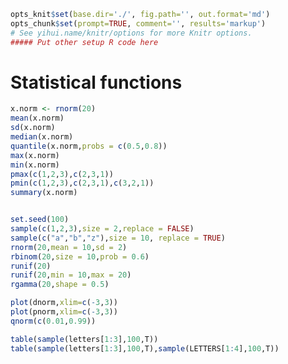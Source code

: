 ```r
opts_knit$set(base.dir='./', fig.path='', out.format='md')
opts_chunk$set(prompt=TRUE, comment='', results='markup')
# See yihui.name/knitr/options for more Knitr options.
##### Put other setup R code here

```

# Statistical functions

```r
x.norm <- rnorm(20)
mean(x.norm)
sd(x.norm)
median(x.norm)
quantile(x.norm,probs = c(0.5,0.8))
max(x.norm)
min(x.norm)
pmax(c(1,2,3),c(2,3,1))
pmin(c(1,2,3),c(2,3,1),c(3,2,1))
summary(x.norm)


set.seed(100)
sample(c(1,2,3),size = 2,replace = FALSE)
sample(c("a","b","z"),size = 10, replace = TRUE)
rnorm(20,mean = 10,sd = 2)
rbinom(20,size = 10,prob = 0.6)
runif(20)
runif(20,min = 10,max = 20)
rgamma(20,shape = 0.5)

plot(dnorm,xlim=c(-3,3))
plot(pnorm,xlim=c(-3,3))
qnorm(c(0.01,0.99))

table(sample(letters[1:3],100,T))
table(sample(letters[1:3],100,T),sample(LETTERS[1:4],100,T))
```

